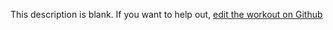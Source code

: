 
  This description is blank. If you want to help out, [edit the workout on Github](https://www.github.com/LiftArcade/exercises/blob/main/exercises/barbell-reverse-curl-description.mdx)